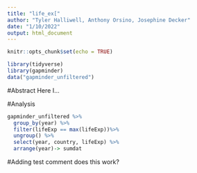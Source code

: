 ```yaml
---
title: "life_ex["
author: "Tyler Halliwell, Anthony Orsino, Josephine Decker"
date: "1/10/2022"
output: html_document
---
```


```r
knitr::opts_chunk$set(echo = TRUE)

```

```r
library(tidyverse)
library(gapminder)
data("gapminder_unfiltered")
```

#Abstract
Here I...

#Analysis


```r
gapminder_unfiltered %>%
  group_by(year) %>%
  filter(lifeExp == max(lifeExp))%>%
  ungroup() %>%
  select(year, country, lifeExp) %>%
  arrange(year)-> sumdat
```

#Adding test comment
does this work?